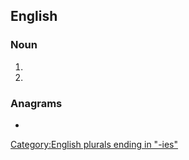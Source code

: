 ==English==

===Noun===
{{head|en|noun form}}

# {{plural of|meany|lang=en}}
# {{plural of|meanie|lang=en}}

===Anagrams===
* {{anagrams|en|a=aeeimns|Eiseman|nemesia}}

[[Category:English plurals ending in "-ies"]]